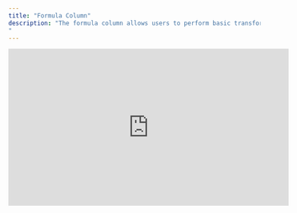 ```yaml
---
title: "Formula Column"
description: "The formula column allows users to perform basic transformations column wise, enabling them to make the best out of their present data without spending unnecessary credits. The users can easily tag columns using the format : {{ @column }} when performing transformations or operations or using the format : @column when creating a placeholder for static content.
"
---
```


<iframe width="560" height="315" src="https://www.youtube.com/embed/ZtC1e1WLKS8?si=1G1j91TvzlPL0eeL" title="YouTube video player" frameborder="0" allow="accelerometer; autoplay; clipboard-write; encrypted-media; gyroscope; picture-in-picture; web-share" referrerpolicy="strict-origin-when-cross-origin" allowfullscreen />

*The formulae mentioned are simply javascript inline scripts. To generate any other formulae one can just ask chatgpt to generate the same.*

***<u>Pro tip</u>** : You can use the below prompt for this:*

```
Give me the inline JavaScript code for the use case mentioned below, 

context: @column_name is the variable holding the string. 

return format: I want the result in this format: {{ @column_name }}.operation based on use case. example format: {{ @column_name }}.split(",")[0]

use case: mention what you want to do here
```

# Operations based use cases

### 1. Split Full Name into First & Last Name

Sometimes you may come across a scenario where your prospect list only has the full name available as a data point, but while sending an outreach addressing the person as their full name might not sit right with you. In that case a simple formula can be employed to split the full name into separate first name and last name data points.

getting first name:

```js
      {{ @Full Name }}.split(" ")[0]
```

<img height="100" src="https://res.cloudinary.com/dbfzpmxn2/image/upload/v1733753357/Screenshot_2024-12-09_at_6.13.43_PM_hmlxp9.png" />

getting last name:

```js
      {{ @Full Name }}.split(" ")[1]
```

<img height="100" src="https://res.cloudinary.com/dbfzpmxn2/image/upload/v1733817225/Screenshot_2024-12-09_at_8.05.10_PM_ejfi9j.png" />


### 2. Find a specific technology from BuildWith Tech Stack

Our Tech Stack action tools provides a comprehensive list of technologies being employed by a company via buildwith but sometimes it may become tedious to find whether a specific technology is being used or not.

For this a simple formula can help you out(am checking is shopify is there or not):

```js
      {{ @Tech Stack }}.technologies.toLowerCase().includes("shopify") ? "yes" : "no"
```

<img height="100" src="https://res.cloudinary.com/dbfzpmxn2/image/upload/v1733817239/Screenshot_2024-12-10_at_1.22.56_PM_z5xhw2.png" />

### 3. Find the current experience from the Linkedin Enrichment

While users can use the add column button available next to all enrichments in any sales action tool. They can also write this from scratch.

Here's an example:

```js
      {{ @Linkedin Enrichment }}?.experiences[0].title + ' at ' + {{ @Linkedin Enrichment }}?.experiences[0].subtitle
      
```

# Content based use cases

### 1. Create Templatized Emails

Our formula columns also allows our user to create static mail templates, with an option to embed different aspects of the mail. Such as, icebreakers, salutations, signoffs etc.

check out the below example:

```js
      Hi @FirstName,

      @Icebreaker

      We are making strides in the outreach space, feel like getting on board?

      Best,
      Team Bitscale
```

<img height="100" src="https://res.cloudinary.com/dbfzpmxn2/image/upload/v1733817239/Screenshot_2024-12-09_at_8.50.29_PM_xxm95k.png" />

### 2. Appending two columns

Maybe you already have the first name and last name of 1000s of prospect available in your grid but your use case requires your to have their full name as well. While using a gpt mini across all these use cases may seem like an easy way out, for large grids that might not be the best scenario. So why not employ the trusty formula column for this?

you can easily append 2 or more columns using the formula below:

```js
    @FirstName + " " + @LastName
```

# Further crude formulae

<AccordionGroup>
  <Accordion icon="" title="String Concatenation">
    Concatenate multiple strings into one.

    ```js
    {{ @col1 }} + " " + str2
    {{ @col1 }}.concat(" ", str2)
    ```
  </Accordion>

  <Accordion icon="" title="String Splitting">
    Split a string into an array using a separator.

    ```js
    {{ @col1 }}.split(",") // Split by comma
    {{ @col1 }}.split(",")[n] // nth split starting from 0
    ```
  </Accordion>

  <Accordion icon="" title="String Trimming">
    Trim whitespace from the start and end of a string.

    ```js
    {{ @col1 }}.trim() // Trim spaces from start and end
    ```
  </Accordion>

  <Accordion icon="" title="String Length">
    Get the length of a string.

    ```js
    {{ @col1 }}.length
    ```
  </Accordion>

  <Accordion icon="" title="Convert to Uppercase/Lowercase">
    Convert a string to uppercase or lowercase.

    ```js
    {{ @col1 }}.toUpperCase()
    {{ @col1 }}.toLowerCase()
    ```
  </Accordion>

  <Accordion icon="" title="Replace Substring">
    Replace part of a string with another string.

    ```js
    {{ @col1 }}.replace("oldSubstring", "newSubstring")
    ```
  </Accordion>

  <Accordion icon="" title="Extract Substring">
    Extract a substring from a string using start and end indices.

    ```js
    {{ @col1 }}.substring(5, 10) // Extract characters from index 5 to 10
    ```
  </Accordion>

  <Accordion icon="" title="Repeat a String">
    Repeat a string multiple times.

    ```js
    {{ @col1 }}.repeat(3) // Repeat {{ @col1 }} three times
    ```
  </Accordion>

  <Accordion icon="" title="Reverse a String">
    Reverse a string by splitting it into an array, reversing it, and then joining it back together.

    ```js
    {{ @col1 }}.split("").reverse().join("")
    ```
  </Accordion>

  <Accordion icon="" title="Extract Character at Specific Index">
    Get a character at a specific index of a string.

    ```js
    {{ @col1 }}.charAt(3) // Get character at index 3
    ```
  </Accordion>

  <Accordion icon="" title="Find Index of Substring">
    Find the index of a specific substring.

    ```js
    {{ @col1 }}.indexOf("substring")
    ```
  </Accordion>

  <Accordion icon="" title="Pad Start/End">
    Add padding to the start or end of a string to reach a specified length.

    ```js
    {{ @col1 }}.padStart(10, "0") // Pads with zeros at the start
    {{ @col1 }}.padEnd(10, ".") // Pads with periods at the end
    ```
  </Accordion>

  <Accordion icon="" title="Convert String to Array of Characters">
    Convert a string into an array of characters.

    ```js
    Array.from({{ @col1 }})
    ```
  </Accordion>

  <Accordion icon="" title="Check if String is Empty">
    Check if a string is empty (or just contains whitespace).

    ```js
    {{ @col1 }}.trim() === ""
    ```
  </Accordion>
</AccordionGroup>